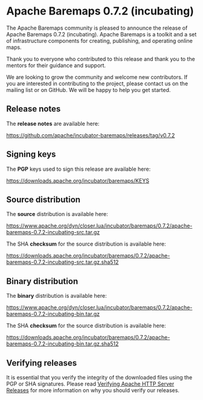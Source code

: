 # Apache Baremaps 0.7.2 (incubating)

The Apache Baremaps community is pleased to announce the release of Apache Baremaps 0.7.2 (incubating).
Apache Baremaps is a toolkit and a set of infrastructure components for creating, publishing, and operating online maps.

Thank you to everyone who contributed to this release and thank you to the mentors for their guidance and support.

We are looking to grow the community and welcome new contributors.
If you are interested in contributing to the project, please contact us on the mailing list or on GitHub.
We will be happy to help you get started.

## Release notes

The **release notes** are available here:

https://github.com/apache/incubator-baremaps/releases/tag/v0.7.2

## Signing keys

The **PGP** keys used to sign this release are available here:

https://downloads.apache.org/incubator/baremaps/KEYS

## Source distribution

The **source** distribution is available here:

https://www.apache.org/dyn/closer.lua/incubator/baremaps/0.7.2/apache-baremaps-0.7.2-incubating-src.tar.gz

The SHA **checksum** for the source distribution is available here:

https://downloads.apache.org/incubator/baremaps/0.7.2/apache-baremaps-0.7.2-incubating-src.tar.gz.sha512

## Binary distribution

The **binary** distribution is available here:

https://www.apache.org/dyn/closer.lua/incubator/baremaps/0.7.2/apache-baremaps-0.7.2-incubating-bin.tar.gz

The SHA **checksum** for the source distribution is available here:

https://downloads.apache.org/incubator/baremaps/0.7.2/apache-baremaps-0.7.2-incubating-bin.tar.gz.sha512

## Verifying releases

It is essential that you verify the integrity of the downloaded files using the PGP or SHA signatures.
Please read [Verifying Apache HTTP Server Releases](https://www.apache.org/info/verification.html) for more information on why you should verify our releases.
